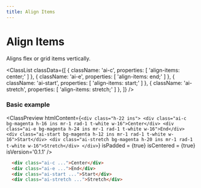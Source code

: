 ```yaml
---
title: Align Items
---
```



# Align Items

Aligns flex or grid items vertically.

<ClassList
  classData={[
    {
      className: 'ai-c',
      properties: [
        'align-items: center;'
      ]
    },
    {
      className: 'ai-e',
      properties: [
        'align-items: end;'
      ]
    },
    {
      className: 'ai-start',
      properties: [
        'align-items: start;'
      ]
    },
    {
      className: 'ai-stretch',
      properties: [
        'align-items: stretch;'
      ]
    },
  ]}
/>

### Basic example

<ClassPreview
  htmlContent={`
    <div class="h-22 ins">
        <div class="ai-c bg-magenta h-16 ins mr-1 rad-1 t-white w-16">Center</div>
        <div class="ai-e bg-magenta h-24 ins mr-1 rad-1 t-white w-16">End</div>
        <div class="ai-start bg-magenta h-12 ins mr-1 rad-1 t-white w-16">Start</div>
        <div class="ai-stretch bg-magenta h-20 ins mr-1 rad-1 t-white w-16">Stretch</div>
    </div>
  `}
  isPadded = {true}
  isCentered = {true}
  isVersion='0.1.1'
/>

```html
  <div class="ai-c ...">Center</div>
  <div class="ai-e ...">End</div>
  <div class="ai-start ...">Start</div>
  <div class="ai-stretch ...">Stretch</div>
```